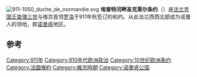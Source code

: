 {{unreferenced|time=2018-06-03T07:48:13+00:00}}
[[File:911-1050_duche_de_normandie.svg|thumb]]
'''埃普特河畔圣克莱尔条约'''（{{lang-fr|Traité de Saint-Clair-sur-Epte}}）是[[法兰克国王|法兰克国王]][[查理三世_(西法兰克)|查理三世]]与维京首领[[罗洛|罗洛]]于911年秋签订的和约。从此法兰西西北部成为诺曼人的领地，即[[诺曼底|诺曼底]]地区。


== 参考 ==
<div class="references-small decimal" style="">
<references></references>
</div>
[[Category:911年|Category:911年]]
[[Category:910年代欧洲政治|Category:910年代欧洲政治]]
[[Category:10世纪欧洲条约|Category:10世纪欧洲条约]]
[[Category:法國條約|Category:法國條約]]
[[Category:維京時期|Category:維京時期]]
[[Category:诺曼底公国|Category:诺曼底公国]]
